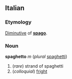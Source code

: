 ==Italian==
===Etymology===
[[Diminutive]] of '''[[spago]]'''.

===Noun===
'''spaghetto''' ''m'' (''plural'' [[spaghetti]])

# (''rare'') strand of spaghetti
# (''colloquial'') [[fright]]